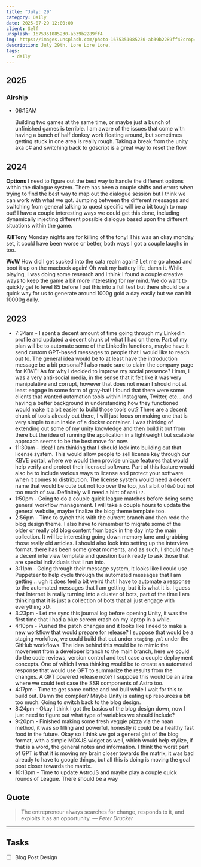 ```yaml
---
title: "July: 29"
category: Daily
date: 2025-07-29 12:00:00
client: Self
unsplash: 1675351085230-ab39b2289ff4
img: https://images.unsplash.com/photo-1675351085230-ab39b2289ff4?crop=entropy&cs=srgb&fm=jpg&ixid=MnwzNjM5Nzd8MHwxfHJhbmRvbXx8fHx8fHx8fDE2ODE3NDg2ODY&ixlib=rb-4.0.3&q=85
description: July 29th. Lore Lore Lore.
tags:
  - daily
---
```


## 2025

### Airship

-   06:15AM

    Building two games at the same time, or maybe just a bunch of unfinished games is terrible.
    I am aware of the issues that come with having a bunch of half donkey work floating around, but sometimes getting stuck in one area is really rough.
    Taking a break from the unity aka c# and switching back to gdscript is a great way to reset the flow.

## 2024

**Options**
I need to figure out the best way to handle the different options within the dialogue system.
There has been a couple shifts and errors when trying to find the best way to map out the dialogue session but I think we can work with what we got.
Jumping between the different messages and switching from general talking to quest specific will be a bit tough to map out!
I have a couple interesting ways we could get this done, including dynamically injecting different possible dialogue based upon the different situations within the game.

**KillTony**
Monday nights are for killing of the tony!
This was an okay monday set, it could have been worse or better, both ways I got a couple laughs in too.

**WoW**
How did I get sucked into the cata realm again?
Let me go ahead and boot it up on the macbook again!
Oh wait my battery life, damn it.
While playing, I was doing some research and I think I found a couple creative ways to keep the game a bit more interesting for my mind.
We do want to quickly get to level 85 before I put this into a full test but there should be a quick way for us to generate around 1000g gold a day easily but we can hit 10000g daily.

<Adsense />

## 2023
- 7:34am - I spent a decent amount of time going through my LinkedIn profile and updated a decent chunk of what I had on there. Part of my plan will be to automate some of the LinkedIn functions, maybe have it send custom GPT-based messages to people that I would like to reach out to. The general idea would be to at least have the introduction message be a bit personal? I also made sure to claim the company page for KBVE! As for why I decided to improve my social presence? Hmm, I was a very anti-social media, in the sense that it felt like it was very manipulative and corrupt, however that does not mean I should not at least engage in some form of gray-hat! I found that there were some clients that wanted automation tools within Instagram, Twitter, etc... and having a better background in understanding how they functioned would make it a bit easier to build those tools out? There are a decent chunk of tools already out there, I will just focus on making one that is very simple to run inside of a docker container. I was thinking of extending out some of my unity knowledge and then build it out from there but the idea of running the application in a lightweight but scalable approach seems to be the best move for now. 
- 11:30am - Idea! I am thinking that I should look into building out that license system. This would allow people to sell license key through our KBVE portal, where we would then provide unique features that would help verify and protect their licensed software. Part of this feature would also be to include various ways to license and protect your software when it comes to distribution. The license system would need a decent name that would be cute but not too over the top, just a bit of `OwO` but not too much of `AwA`. Definitely will need a hint of `nani!?`.
- 1:50pm - Going to do a couple quick league matches before doing some general workflow management. I will take a couple hours to update the general website, maybe finalize the blog theme template too.
- 2:56pm - Time to synch this with the current branch and then redo the blog design theme.  I also have to remember to migrate some of the older or really old blog content from back in the day into the main collection. It will be interesting going down memory lane and grabbing those really old articles. I should also look into setting up the interview format, there has been some great moments, and as such, I should have a decent interview template and question bank ready to ask those that are special individuals that I run into. 
- 3:11pm - Going through their message system, it looks like I could use Puppeteer to help cycle through the automated messages that I am getting... ugh it does feel a bit weird that I have to automate a response to the automated messages that I am getting, but it is what it is. I guess that Internet is really turning into a cluster of bots, part of the time I am thinking that it is just a collection of bots that all just engage with everything xD.
- 3:23pm - Let me sync this journal log before opening Unity, it was the first time that I had a blue screen crash on my laptop in a while.
- 4:10pm - Pushed the patch changes and it looks like I need to make a new workflow that would prepare for release? I suppose that would be a staging workflow, we could build that out under `staging.yml` under the GitHub workflows. The idea behind this would be to mimic the movement from a developer branch to the main branch, here we could do the code reviews, version control and test case a couple deployment concepts. One of which I was thinking would be to create an automated response that would use GPT to summarize the results from the changes. A GPT powered release note? I suppose this would be an area where we could test case the SSR components of Astro too. 
- 4:17pm - Time to get some coffee and red bull while I wait for this to build out. Damn the compiler? Maybe Unity is eating up resources a bit too much. Going to switch back to the blog design.
- 8:24pm - Okay I think I got the basics of the blog design down, now I just need to figure out what type of variables we should include? 
- 9:20pm - Finished making some fresh veggie pizza via the naan method, it was so filling and powerful, honestly it could be a healthy fast food in the future. Okay so I think we got a general gist of the blog format, with a simple MDXJS widget as well, which would help stylize, if that is a word, the general notes and information. I think the worst part of GPT is that it is moving my brain closer towards the matrix, it was bad already to have to google things, but all this is doing is moving the goal post closer towards the matrix. 
- 10:13pm - Time to update AstroJS and maybe play a couple quick rounds of League. There should be a way

## Quote

> The entrepreneur always searches for change, responds to it, and exploits it as an opportunity.
> — <cite>Peter Drucker</cite>

---

## Tasks

- [ ] Blog Post Design